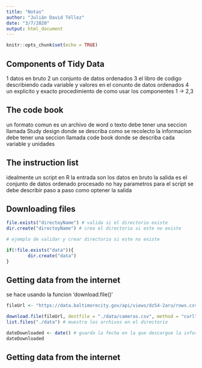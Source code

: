 ```yaml
---
title: "Notas"
author: "Julián David Téllez"
date: "3/7/2020"
output: html_document
---
```


```r
knitr::opts_chunk$set(echo = TRUE)
```


## Components of Tidy Data
1 datos en bruto
2 un conjunto de datos ordenados
3 el libro de codigo describiendo cada  variable y valores en el conunto de datos ordenados
4 un explicito y exacto procedimiento de como usar los componentes 1 -> 2,3


## The code book
un formato comun es un archivo de word o texto
debe tener una seccion llamada Study design donde se describa como se recolecto la informacion
debe tener una seccion llamada code book donde se describa cada variable y unidades

## The instruction list
idealmente un script en R
la entrada son los datos en bruto
la salida es el conjunto de datos ordenado procesado
no hay parametros para el script
se debe describir paso a paso como optener la salida

## Downloading files

```r
file.exists("directoyName") # valida si el directorio existe
dir.create("directoyName") # crea el directorio si este no existe

# ejemplo de validar y crear directorio si este no existe

if(!file.exists("data")){
        dir.create("data")
}

```

## Getting data from the internet

se hace usando la funcion 'download.file()' 

```r
fileUrl <- "https://data.baltimorecity.gov/api/views/dz54-2aru/rows.csv?accessType=DOWNLOAD"

download.file(fileUrl, destfile = "./data/cameras.csv", method = "curl")
list.files("./data") # muestra los archivos en el directorio

dateDownloaded <- date() # guardo la fecha en la que descargue la informacion
dateDownloaded
```


## Getting data from the internet









